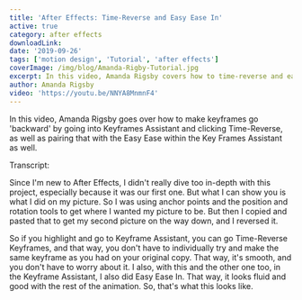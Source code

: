 ```yaml
---
title: 'After Effects: Time-Reverse and Easy Ease In'
active: true
category: after effects
downloadLink:
date: '2019-09-26'
tags: ['motion design', 'Tutorial', 'after effects']
coverImage: /img/blog/Amanda-Rigby-Tutorial.jpg
excerpt: In this video, Amanda Rigsby covers how to time-reverse and easy ease in.
author: Amanda Rigsby
video: 'https://youtu.be/NNYA8MnmnF4'
---
```


In this video, Amanda Rigsby goes over how to make keyframes go 'backward' by going into Keyframes Assistant and clicking Time-Reverse, as well as pairing that with the Easy Ease within the Key Frames Assistant as well.

Transcript:

Since I'm new to After Effects, I didn't really dive too in-depth with this project, especially because it was our first one. But what I can show you is what I did on my picture. So I was using anchor points and the position and rotation tools to get where I wanted my picture to be. But then I copied and pasted that to get my second picture on the way down, and I reversed it.

So if you highlight and go to Keyframe Assistant, you can go Time-Reverse Keyframes, and that way, you don't have to individually try and make the same keyframe as you had on your original copy. That way, it's smooth, and you don't have to worry about it. I also, with this and the other one too, in the Keyframe Assistant, I also did Easy Ease In. That way, it looks fluid and good with the rest of the animation. So, that's what this looks like.
